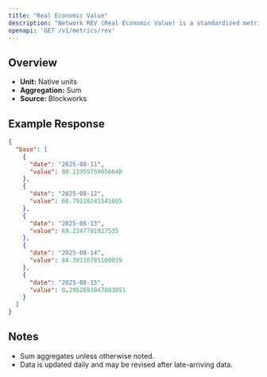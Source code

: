 ```yaml
---
title: "Real Economic Value"
description: "Network REV (Real Economic Value) is a standardized metric that tracks blockchain value accrual generated by user activity. REV consists of both in-protocol transaction fees and out-of-protocol tips that users pay for transaction execution, so it measures the monetary demand to transact onchain."
openapi: 'GET /v1/metrics/rev'
---
```


## Overview

- **Unit:** Native units
- **Aggregation:** Sum
- **Source:** Blockworks

## Example Response

```json
{
  "base": [
    {
      "date": "2025-08-11",
      "value": 80.21959759056648
    },
    {
      "date": "2025-08-12",
      "value": 68.79118241541605
    },
    {
      "date": "2025-08-13",
      "value": 69.2347791927535
    },
    {
      "date": "2025-08-14",
      "value": 84.39116785100019
    },
    {
      "date": "2025-08-15",
      "value": 0.2952693047803851
    }
  ]
}
```

## Notes
- Sum aggregates unless otherwise noted.
- Data is updated daily and may be revised after late-arriving data.

